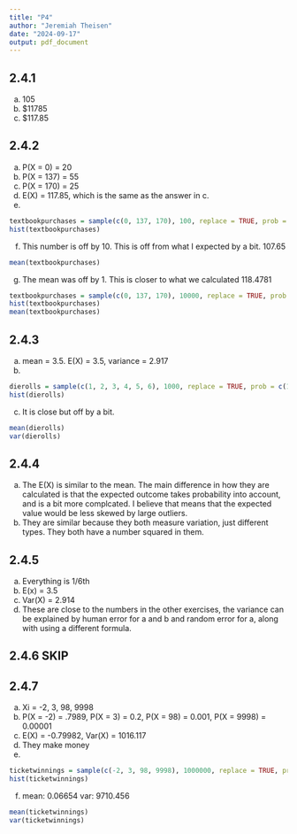 ```yaml
---
title: "P4"
author: "Jeremiah Theisen"
date: "2024-09-17"
output: pdf_document
---
```

## 2.4.1
a. 105
b. $11785
c. $117.85 

## 2.4.2 
a. P(X = 0) = 20
b. P(X = 137) = 55
c. P(X = 170) = 25
d. E(X) = 117.85, which is the same as the answer in c.
e. 
```r
textbookpurchases = sample(c(0, 137, 170), 100, replace = TRUE, prob = c(0.2, 0.55, 0.25))
hist(textbookpurchases)
```
f. This number is off by 10. This is off from what I expected by a bit.
107.65
```r
mean(textbookpurchases)
```
g. The mean was off by 1. This is closer to what we calculated
118.4781
```r
textbookpurchases = sample(c(0, 137, 170), 10000, replace = TRUE, prob = c(0.2, 0.55, 0.25))
hist(textbookpurchases)
mean(textbookpurchases)
```

## 2.4.3 
a. mean = 3.5. E(X) = 3.5, variance =  2.917 
b. 
```r
dierolls = sample(c(1, 2, 3, 4, 5, 6), 1000, replace = TRUE, prob = c(1/6, 1/6, 1/6, 1/6, 1/6, 1/6))
hist(dierolls)
```
c. 
It is close but off by a bit.
```r
mean(dierolls)
var(dierolls)
```


## 2.4.4 
a. The E(X) is similar to the mean. The main difference in how they are calculated is that the expected outcome takes probability into account, and is a bit more complcated. I believe that means that the expected value would be less skewed by large outliers.
b. They are similar because they both measure variation, just different types. They both have a number squared in them.

## 2.4.5 
a. Everything is 1/6th
b. E(x) = 3.5 
c. Var(X) = 2.914 
d. These are close to the numbers in the other exercises, the variance can be explained by human error for a and b and random error for a, along with using a different formula.

## 2.4.6 SKIP

## 2.4.7 
a. Xi = -2, 3, 98, 9998
b. P(X = -2) = .7989, P(X = 3) = 0.2, P(X = 98) = 0.001, P(X = 9998) = 0.00001
c. E(X) = -0.79982, Var(X) = 1016.117
d. They make money 
e.  
```r
ticketwinnings = sample(c(-2, 3, 98, 9998), 1000000, replace = TRUE, prob = c(0.7989, 0.2, 0.001, 0.0001))
hist(ticketwinnings)
```
f. 
mean: 0.06654
var: 9710.456
```r
mean(ticketwinnings) 
var(ticketwinnings) 
```